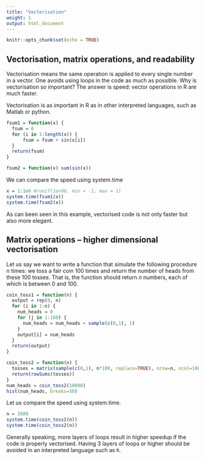 ```yaml
---
title: "Vectorisation"
weight: 1
output: html_document
---
```


```r
knitr::opts_chunk$set(echo = TRUE)
```

## Vectorisation, matrix operations, and readability

Vectorisation means the same operation is applied to every single number in a vector. One avoids using loops in the code as much as possible. Why is vectorisation so important? The answer is speed: vector operations in R are much faster.

Vectorisation is as important in R as in other interpreted languages, such as Matlab or python.


```r
fsum1 = function(x) {
  fsum = 0
  for (i in 1:length(x)) {
      fsum = fsum + sin(x[i])
  }
  return(fsum)
}
```

```r
fsum2 = function(x) sum(sin(x))
```

We can compare the speed using system.time

```r
x = 1:1e6 #runif(1e+06, min = -1, max = 1)
system.time(fsum1(x))
system.time(fsum2(x))
```

As can been seen in this example, vectorised code is not only faster but also more elegant.

## Matrix operations -- higher dimensional vectorisation

Let us say we want to write a function that simulate the following procedure $n$ times: we toss a fair coin 100 times and return the number of heads from these 100 tosses. That is, the function should return $n$ numbers, each of which is between 0 and 100.

```r
coin_toss1 = function(n) {
  output = rep(0, n)
  for (i in 1:n) {
    num_heads = 0
    for (j in 1:100) {
      num_heads = num_heads + sample(c(0,1), 1)
    }
    output[i] = num_heads
  }
  return(output)
}
```

```r
coin_toss2 = function(n) {
  tosses = matrix(sample(c(0,1), n*100, replace=TRUE), nrow=n, ncol=100)
  return(rowSums(tosses))
}
num_heads = coin_toss2(10000)
hist(num_heads, breaks=50)
```

Let us compare the speed using system.time.

```r
n = 2000
system.time(coin_toss1(n))
system.time(coin_toss2(n))
```

Generally speaking, more layers of loops result in higher speedup if the code is properly vectorised. Having 3 layers of loops or higher should be avoided in an interpreted language such as `R`.
